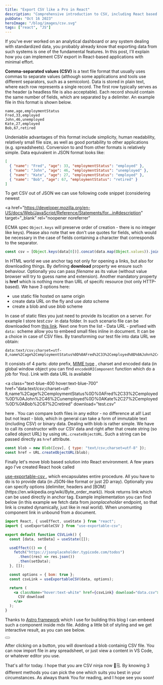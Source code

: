 ```yaml
---
title: "Export CSV like a Pro in React"
description: "Comprehensive introduction to CSV, including React based apps"
pubDate: "Oct 16 2023"
heroImage: "/blog/images/csv.svg"
tags: ["react", "JS"]
---
```


If you've ever worked on an analytical dashboard or any system dealing with standardized data, you probably already know that exporting
data from such systems is one of the fundamental features. In this post, I'll explain how you can implement CSV export in React-based applications with minimal effort.

<strong>Comma-separated values (CSV)</strong> is a text file format that usually
uses commas to separate values (although some applications and tools use different
separators, such as a semicolon). Data is stored in plain text, where each row represents
a single record. The first row typically serves as the header (a headless file is
also acceptable). Each record should contain the same number of fields, which are
separated by a delimiter. An example file in this format is shown below.

```csv
name,age,employmentStatus
Fred,33,employed
John,46,unemployed
Kate,27,employed
Bob,67,retired
```

Undeniable advantages of this format include simplicity, human readability, relatively small file size, as well as good portability to
other applications (e.g. spreadsheets). Conversion to and from other formats is relatively simple. Data equivalent in JSON format looks like:

```json
[
  { "name": "Fred", "age": 33, "employmentStatus": "employed" },
  { "name": "John", "age": 46, "employmentStatus": "unemployed" },
  { "name": "Kate", "age": 27, "employmentStatus": "employed" },
  { "name": "Bob", "age": 67, "employmentStatus": "retired" }
]
```

To get CSV out of JSON we can use following code snippet (considering newest

<a
  href="https://developer.mozilla.org/en-US/docs/Web/JavaScript/Reference/Statements/for...in#description"
  target="_blank"
  rel="noopener noreferrer"
>
  ECMA spec
</a>
`Object.keys` will preserve order of creation - there is no integer like keys). Please
also note that we don't use quotes for fields, which would be necessary in the case
of fields containing a character that corresponds to the separator.

```js
const csv = [Object.keys(data[0])].concat(data.map(Object.values)).join("\r\n");
```

In HTML world we use anchor tag not only for opening a links, but also for downloading things. By defining <strong>download</strong> property
we ensure such behaviour. Optionally you can pass <i>filename</i> as its value (without value browser will try to guess name and extension).
Another mandatory property is <strong>href</strong> which is nothing more than URL of specifc resource (not only HTTP-based). We have 3 options here:

<ul class="list-disc mb-1">
  <li>use static file hosted on same origin</li>
  <li>
    create data URL on the fly and use <i>data</i> scheme
  </li>
  <li>
    create a blob and use <i>blob</i> scheme
  </li>
</ul>

In case of static files you just need to provide its location on a server. For example I store <i>test.csv</i>&nbsp; in data folder. In such
scenario file can be downloaded from <a download="test.csv" class="text-blue-400 hover:text-blue-700" href="/data/test.csv">this link</a>. Next one from the
list - Data URL - prefixed with `data:` scheme allow you to embeed small files inline in document. It can be a choice in case of CSV files. By transforming our test
file into data URL we obtain:

```textplain
data:text/csv;charset=utf-8,name%2Cage%2CemploymentStatus%0D%0AFred%2C33%2Cemployed%0D%0AJohn%2C46%2Cunemployed%0D%0AKate%2C27%2Cemployed%0D%0ABob%2C67%2Cretired
```

It consists of 4 parts: <i>data</i> prefix, <a target="_blank" href="https://developer.mozilla.org/en-US/docs/Web/HTTP/Basics_of_HTTP/MIME_types" target="_blank">MIME type</a>
, charset and encoded data (in global window object you can find `encodeURIComponent` function which do a job for You). Link with data URL is available

<a
  class="text-blue-400 hover:text-blue-700"
  href="data:text/csv;charset=utf-8,name%2Cage%2CemploymentStatus%0D%0AFred%2C33%2Cemployed%0D%0AJohn%2C46%2Cunemployed%0D%0AKate%2C27%2Cemployed%0D%0ABob%2C67%2Cretired"
  download="test.csv"
>
  here
</a>
. You can compare both files in any editor - no difference at all! Last but not
least - blob, which in general can take a form of immutable text (including CSV)
or binary data. Dealing with blob is rather simple. We have to call its
constructor with our CSV data and right after that create string (so called
object URL) by using `URL.createObjectURL`. Such a string can be passed directly
as `href` attribute.

```js
const blob = new Blob([csv], { type: "text/csv;charset=utf-8" });
const href = URL.createObjectURL(blob);
```

Finally let's move blob based solution into React environment. A few years ago I've created React hook called

<a href="https://www.npmjs.com/package/use-exportable-csv" target="_blank">
  use-exportable-csv
</a>
, which encapsulates entire procedure. All you have to do is to provide data (in
JSON-like format or just 2D array). Optionally you can specify options
(delimiter, headers and [BOM](https://en.wikipedia.org/wiki/Byte_order_mark)).
Hook returns link which can be used directly in anchor tag. Example
implementation you can find below (in this example we fetch data from <i>
  jsonplaceholder
</i> endpoint, so that link is created dynamically, just like in real world).
When unomunting component link in unbound from a document.

```jsx
import React, { useEffect, useState } from "react";
import { useExportableCSV } from "use-exportable-csv";

export default function CSVLink() {
  const [data, setData] = useState([]);

  useEffect(() => {
    fetch("https://jsonplaceholder.typicode.com/todos")
      .then((res) => res.json())
      .then(setData);
  }, []);

  const options = { bom: true };
  const csvLink = useExportableCSV(data, options);

  return (
    <a className="hover:text-white" href={csvLink} download="data.csv">
      CSV download
    </a>
  );
}
```

Thanks to [Astro framework](https://astro.build/) which I use for building this blog I can embeed such a component inside mdx file. Adding a little
bit of styling and we get interactive result, as you can see below.


<div class="flex justify-center my-4">
  <button className="p-2 bg-lime-500 rounded-md hover:scale-110 ease-in-out duration-300 hover:bg-lime-400">
    <ExportCSV client:visible client:only="react" />
  </button>
</div>

After clicking on a button, you will download a blob containig CSV file. You can now import file in any spreadsheet, or just view a content in VS Code, or whatever editor you use.

That's all for today. I hope that you are CSV ninja now 🥷🗒️. By knowing 3 different methods you can pick the one which suits you best in your circumstances.
As always thank You for reading, and I hope see you soon!
